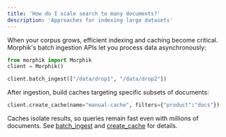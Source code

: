 ```yaml
---
title: 'How do I scale search to many documents?'
description: 'Approaches for indexing large datasets'
---
```


When your corpus grows, efficient indexing and caching become critical. Morphik's batch ingestion APIs let you process data asynchronously:

```python
from morphik import Morphik
client = Morphik()

client.batch_ingest(["/data/drop1", "/data/drop2"])
```

After ingestion, build caches targeting specific subsets of documents:

```python
client.create_cache(name="manual-cache", filters={"product":"docs"})
```

Caches isolate results, so queries remain fast even with millions of documents. See [batch_ingest](/python-sdk/batch_get_documents) and [create_cache](/python-sdk/create_cache) for details.
